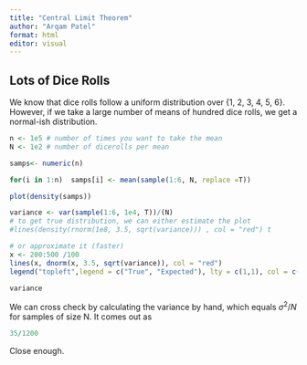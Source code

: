 ```yaml
---
title: "Central Limit Theorem"
author: "Arqam Patel"
format: html
editor: visual
---
```


## Lots of Dice Rolls

We know that dice rolls follow a uniform distribution over {1, 2, 3, 4, 5, 6}. However, if we take a large number of means of hundred dice rolls, we get a normal-ish distribution.

```r

n <- 1e5 # number of times you want to take the mean
N <- 1e2 # number of dicerolls per mean

samps<- numeric(n)

for(i in 1:n)  samps[i] <- mean(sample(1:6, N, replace =T))

plot(density(samps))

variance <- var(sample(1:6, 1e4, T))/(N)
# to get true distribution, we can either estimate the plot 
#lines(density(rnorm(1e8, 3.5, sqrt(variance))) , col = "red") t

# or approximate it (faster) 
x <- 200:500 /100
lines(x, dnorm(x, 3.5, sqrt(variance)), col = "red")
legend("topleft",legend = c("True", "Expected"), lty = c(1,1), col = c("black","red") )
```

```r
variance 
```

We can cross check by calculating the variance by hand, which equals $\sigma^2/N$ for samples of size N. It comes out as

```r
35/1200
```

Close enough.
